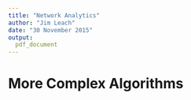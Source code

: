 ```yaml
---
title: "Network Analytics"
author: "Jim Leach"
date: "30 November 2015"
output:
  pdf_document
---
```


# More Complex Algorithms

